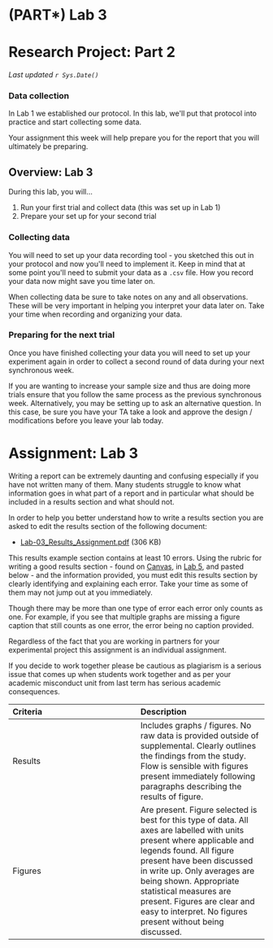 # (PART\*) Lab 3 {-}

# Research Project: Part 2 {-}

*Last updated `r Sys.Date()`*

### Data collection {-}

In Lab 1 we established our protocol. In this lab, we\'ll put that protocol into practice and start collecting some data.

Your assignment this week will help prepare you for the report that you will ultimately be preparing.

## Overview: Lab 3 {-}

During this lab, you will...

1. Run your first trial and collect data (this was set up in Lab 1)
2. Prepare your set up for your second trial

### Collecting data {-}

You will need to set up your data recording tool - you sketched this out in your protocol and now you\'ll need to implement it. Keep in mind that at some point you\'ll need to submit your data as a `.csv` file. How you record your data now might save you time later on.

When collecting data be sure to take notes on any and all observations. These will be very important in helping you interpret your data later on. Take your time when recording and organizing your data.

### Preparing for the next trial {-}

Once you have finished collecting your data you will need to set up your experiment again in order to collect a second round of data during your next synchronous week.

If you are wanting to increase your sample size and thus are doing more trials ensure that you follow the same process as the previous synchronous week. Alternatively, you may be setting up to ask an alternative question. In this case, be sure you have your TA take a look and approve the design / modifications before you leave your lab today.

# Assignment: Lab 3 {-}

Writing a report can be extremely daunting and confusing especially if you have not written many of them. Many students struggle to know what information goes in what part of a report and in particular what should be included in a results section and what should not.

In order to help you better understand how to write a results section you are asked to edit the results section of the following document:

* [Lab-03_Results_Assignment.pdf](files/lab-3_report/Lab-03_Results_Assignment.pdf) (306 KB)

This results example section contains at least 10 errors. Using the rubric for writing a good results section - found on [Canvas](https://canvas.ubc.ca), in [Lab 5](05-Lab-5#rubric.html), and pasted below - and the information provided, you must edit this results section by clearly identifying and explaining each error. Take your time as some of them may not jump out at you immediately.

Though there may be more than one type of error each error only counts as one. For example, if you see that multiple graphs are missing a figure caption that still counts as one error, the error being no caption provided.

<div class = "flag">
Regardless of the fact that you are working in partners for your experimental project this assignment is an individual assignment.
</div>

If you decide to work together please be cautious as plagiarism is a serious issue that comes up when students work together and as per your academic misconduct unit from last term has serious academic consequences.

| Criteria | Description |
| :--- | :--- |
| Results | Includes graphs / figures. No raw data is provided outside of supplemental. Clearly outlines the findings from the study. Flow is sensible with figures present immediately following paragraphs describing the results of figure. |
| Figures | Are present. Figure selected is best for this type of data. All axes are labelled with units present where applicable and legends found. All figure present have been discussed in write up. Only averages are being shown. Appropriate statistical measures are present. Figures are clear and easy to interpret. No figures present without being discussed. |



